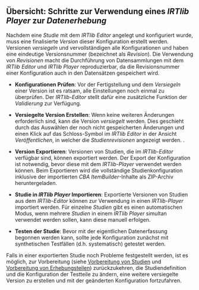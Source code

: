 ## Übersicht: Schritte zur Verwendung eines *IRTlib Player* zur *Datenerhebung*

Nachdem eine *Studie* mit dem *IRTlib Editor* angelegt und konfiguriert wurde, muss eine finalisierte *Version* dieser Konfiguration erstellt werden. Versionen *versiegeln* und vervollständigen alle Konfigurationen und haben eine eindeutige Versionsnummer (bezeichnet als *Revision*). Die Verwendung von *Revisionen* macht die Durchführung von Datensammlungen mit dem *IRTlib Editor* und *IRTlib Player* reproduzierbar, da die Revisionsnummer einer Konfiguration auch in den Datensätzen gespeichert wird.

* **Konfigurationen Prüfen**: Vor der Fertigstellung und dem *Versiegeln* einer Version ist es ratsam, alle Einstellungen noch einmal zu überprüfen. Der *IRTlib-Editor* stellt dafür eine zusätzliche Funktion der *Validierung* zur Verfügung.  

* **Versiegelte Version Erstellen**: Wenn keine weiteren Änderungen erforderlich sind, kann die Version *versiegelt* werden. Dies geschieht durch das Auswählen der noch nicht gespeicherten Änderungen und einen Klick auf das Schloss-Symbol im *IRTlib Editor* in der Ansicht *Veröffentlichen*, in welcher die *Studienrevisionen* angezeigt werden. . 

* **Version Exportieren**: Versionen von Studien, die im *IRTlib-Editor* verfügbar sind, können exportiert werden. Der Export der Konfiguration ist notwendig, bevor diese mit dem *IRTlib-Player* verwendet werden können. Beim Exportieren wird die vollständige Studienkonfiguration inklusive der importierten *CBA ItemBuilder*-Inhalte als ZIP-Archiv heruntergeladen. 

* **Studie in *IRTlib Player* Importieren**: Exportierte Versionen von Studien aus dem *IRTlib-Editor* können zur Verwendung in einen *IRTlib-Player* importiert werden. Für einzelne *Studien* gibt es einen automatischen Modus, wenn mehrere *Studien* in einem *IRTlib Player* simultan verwendet werden sollen, kann diese manuell erfolgen.  

* **Testen der Studie**: Bevor mit der eigentlichen Datenerfassung begonnen werden kann, sollte jede Konfiguration zunächst mit synthetischen Testfällen (d.h. systematisch) getestet werden. 

Falls in einer exportierten Studie noch Probleme festgestellt werden, ist es möglich, zur Vorbereitung (siehe [Vorbereitung von Studien](preparation-studies.qmd) und [Vorbereitung von Erhebungsteilen](preparation-parts.qmd)) zurückzukehren, die Studiendefinition und die Konfiguration der Testteile zu ändern, eine weitere versiegelte Version zu erstellen und mit der geänderten Konfiguration fortzufahren.
